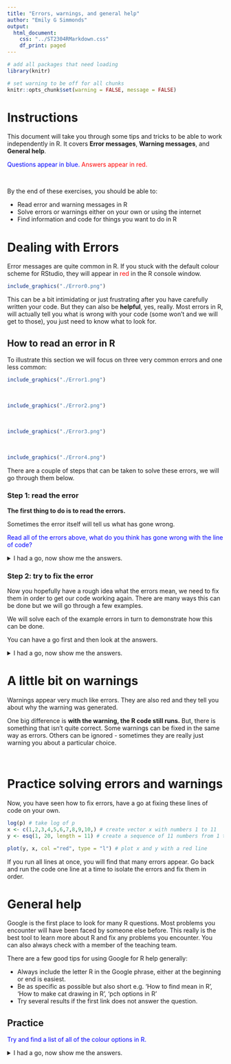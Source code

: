 ```yaml
---
title: "Errors, warnings, and general help"
author: "Emily G Simmonds"
output:
  html_document:
    css: "../ST2304RMarkdown.css"
    df_print: paged
---
```



```r

# add all packages that need loading
library(knitr)

# set warning to be off for all chunks
knitr::opts_chunk$set(warning = FALSE, message = FALSE)

```


# Instructions

This document will take you through some tips and tricks to be able to work
independently in R. It covers **Error messages**, **Warning messages**, and
**General help**.

<span style="color:blue"> Questions appear in blue. </span>
<span style="color:red"> Answers appear in red. </span>

</br>

By the end of these exercises, you should be able to:

* Read error and warning messages in R
* Solve errors or warnings either on your own or using the internet
* Find information and code for things you want to do in R

# Dealing with Errors

Error messages are quite common in R. If you stuck with the default colour 
scheme for RStudio, they will appear in <span style="color:red"> red </span> in 
the R console window. 

```r
include_graphics("./Error0.png")
```

This can be a bit intimidating or just frustrating after you have carefully
written your code. But they can also be **helpful**, yes, really. Most errors in
R, will actually tell you what is wrong with your code (some won't and we will
get to those), you just need to know what to look for.

## How to read an error in R

To illustrate this section we will focus on three very common errors and one
less common:

```r
include_graphics("./Error1.png")
```

</br>

```r
include_graphics("./Error2.png")
```

</br>

```r
include_graphics("./Error3.png")
```

</br>

```r
include_graphics("./Error4.png")
```


There are a couple of steps that can be taken to solve these errors, we will go 
through them below. 

### Step 1: read the error

**The first thing to do is to read the errors.** 

Sometimes the error itself will tell us what has gone wrong. 

<span style="color:blue"> Read all of the errors above, what do you think 
has gone wrong with the line of code? </span>

<details><summary>I had a go, now show me the answers.</summary>

Error 1: tells us that there is an error in the call of function `mean()` of
object `x`, R cannot find object `x`. <span style="color:red"> This means that
R cannot find the object `x`, it does not exist yet in the environment. </span>

Error 2: tells us that there is an error in the call of function `Sd()` of
vector `c(1, 2, 3, 4, 5)`, R cannot find function `Sd()`. 
<span style="color:red"> This means that
R cannot find the function `Sd()`, it does not exist in any packages loaded in
R, nor has a user written it. </span>

Error 3: tells us that there is an unexpected symbol in the line of code, 
something R is not expecting to be there. 
<span style="color:red"> This means that
something is wrong in the line of code, there is either an extra symbol or one
missing. </span>

Error 4: tells us there is an error in what looks like a random string of 
symbols and there is a subscript that is out of bounds.... 
<span style="color:red"> This is not very 
interpretable at the moment. </span>

</details>


### Step 2: try to fix the error

Now you hopefully have a rough idea what the errors mean, we need to fix them in
order to get our code working again. There are many ways this can be done but we
will go through a few examples. 

We will solve each of the example errors in turn to demonstrate how this can be 
done.

You can have a go first and then look at the answers. 

<details><summary>I had a go, now show me the answers.</summary>

### Error 1

When reading this error we can see that R cannot find the object `x`. This means
that `x` does not exist in your R session. If you look at the Environment panel
to the top right, it will not be shown. 

There are two main ways this can happen:

* First, you did not yet create the object `x`. If you create it e.g. 
`x <- c(1,2,3)` trying to take the mean, the line should work.

* Second, there could be a typo. Maybe you think you did already make object `x`
but actually you made an object with a capital x (`X`). This time correcting the
typo e.g. `mean(X)` would fix the line. 

### Error 2

When reading this error we can see that R this time cannot find the function 
`Sd`. This means
that `Sd` does not exist as a function in your R session. 

There are three main ways this can happen:

* First, there could be a typo. In this case you want to take the standard 
deviation of the set of numbers. To check what the correct function name is
you can Google `take standard deviation in R`. If I do this I get the following
results:

</br>

```r
include_graphics("./Error2Google.png")
```

</br>

If you click on the first [entry]( http://www.r-tutor.com/elementary-statistics/numerical-measures/standard-deviation)

You can see that the function used is `sd` not `Sd`, there was in fact a typo.

* Alternatively, you can get this error when you are missing a package that
contains the function. Therefore, you need to load the package using `library()`
before you can use the function. If the package is not found, you will also need to install it with `install.packages()`.

* Finally, if it was a user defined function (one you wrote yourself), it could
be that you have not loaded it yet. Check the Environment panel to see if it
exists (you can also check for typos in your own functions this way). If not,
then run the code for the function from your script and try again. 

### Error 3

When reading this error we can see that R has found an unexpected symbol in the 
code. 

This usually indicates a particular kind of problem:

* **Typos**

Luckily, R is also quite helpful with pointing out where the typo is. If you
look closely at the error `Error: unexpected symbol in "seq(from = 1 to"` you 
can see that R has not printed the whole line of code you ran. 

The whole line was `seq(from = 1 to = 4, by = 1)`. Where the printing stops,
i.e. after to, shows you where the error is. 

The line is missing a comma between 1 and to. The correct line would be:

`seq(from = 1, to = 4, by = 1)`

It can take a little while to get good at spotting these typos but it gets
easier with practice. 

### Error 4

This error was not clear from reading. Therefore, we need to take a different
strategy.

**We use Google!** This is how everyone uses R, even those that could be 
considered experts. 

There are a few good tips for using Google for R errors:

* Copy and paste the generic part of the error. Some parts of the error will be
specific to your work e.g the names if your objects. This part won't help. 
* Always include the letter R in the Google phrase, either at the beginning or 
end is easiest. 

In the example of error 4, the generic part is `subscript out of bounds` so to
search for this I use the phrase `subscript out of bounds R`. This gives over
1 million results:


```r
include_graphics("./Error4Google.png")
```


If we again look at the first result [click here](https://stackoverflow.com/questions/15031338/subscript-out-of-bounds-general-definition-and-solution) you will see that it is a post on a page called Stackoverflow. This
is one of the biggest places to get R help. You can post yourself, but many 
people just look at existing answers. Most R problems have been encountered 
before. 

On the thread you will first see the question, then several answers. You might
need to read a few answers before you find one that makes sense to you. You
can also try other Google results if the first one isn't helpful.

In this case, the answer is that the code `z[10,1] <- 5` is trying to give the
10th row of the 1st column (that's what `[10,1]` means - 
`[rownumber, columnnumber]`) of object `z` a value of 5. But, `z` is not big
enough, the cell we are trying to edit is outside of the size of `z`. If we look
at the dimensions of z below, you can see it is 3 by 2 (three rows and two 
columns).

```r

z <- matrix(c(1,2,3,4,5,6), ncol=2)
dim(z)

```
To fix the line of code, we need to edit a row/column combination that actually
exists in `z` e.g. `z[3,2] <- 5`.

</details>

# A little bit on warnings

Warnings appear very much like errors. They are also
red and they tell you about why the warning was generated. 

One big difference is **with the warning, the R code still runs.** But,
there is something that isn't quite correct. Some warnings can be fixed in the same way as errors. Others can be ignored - sometimes they are
really just warning you about a particular choice. 

</br>

# Practice solving errors and warnings

Now, you have seen how to fix errors, have a go at fixing
these lines of code on your own. 

```r

log(p) # take log of p
x <- c(1,2,3,4,5,6,7,8,9,10,) # create vector x with numbers 1 to 11
y <- esq(1, 20, length = 11) # create a sequence of 11 numbers from 1 to 20

plot(y, x, col ="red", type = "l") # plot x and y with a red line

```

If you run all lines at once, you will find that many
errors appear. Go back and run the code one line at a time
to isolate the errors and fix them in order. 

# General help

Google is the first place to look for many R questions. Most problems
you encounter will have been faced by someone else before. This really is the best tool to learn more about R and fix any problems you encounter. You can also always check with a member of the teaching team. 

There are a few good tips for using Google for R help generally:

* Always include the letter R in the Google phrase, either at the beginning or 
end is easiest. 
* Be as specific as possible but also short e.g. 'How to find mean in R',
'How to make cat drawing in R', 'pch options in R'
* Try several results if the first link does not answer the question. 

## Practice

<span style="color:blue">Try and find a list of all of the colour options in R.</span> 

<details><summary>I had a go, now show me the answers.</summary>

Just one option is to Google 'colours in r'

https://www.google.com/search?q=colours+in+r&oq=colours+in+R&aqs=chrome.0.0i457j0l2j0i395l7.1711j1j4&sourceid=chrome&ie=UTF-8

</details>

<br />
